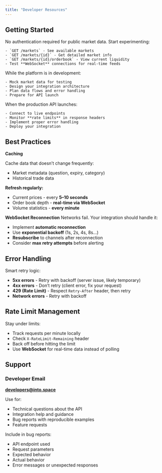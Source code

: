 ```yaml
---
title: "Developer Resources"
---
```


## Getting Started

<Steps>
  <Step title="Explore the API" titleSize="h3">
    No authentication required for public market data. Start experimenting:

    - `GET /markets` - See available markets
    - `GET /markets/{id}` - Get detailed market info
    - `GET /markets/{id}/orderbook` - View current liquidity
    - Test **WebSocket** connections for real-time feeds
  </Step>
  <Step title="Build Locally" titleSize="h3">
    While the platform is in development:

    - Mock market data for testing
    - Design your integration architecture
    - Plan data flows and error handling
    - Prepare for API launch
  </Step>
  <Step title="Go Live" titleSize="h3">
    When the production API launches:

    - Connect to live endpoints
    - Monitor **rate limits** in response headers
    - Implement proper error handling
    - Deploy your integration
  </Step>
</Steps>

## Best Practices

**Caching**

Cache data that doesn’t change frequently:

- Market metadata (question, expiry, category)
- Historical trade data

**Refresh regularly:**

- Current prices - every **5–10 seconds**
- Order book depth - **real-time via WebSocket**
- Volume statistics - **every minute**

**WebSocket Reconnection** Networks fail. Your integration should handle it:

- Implement **automatic reconnection**
- Use **exponential backoff** (1s, 2s, 4s, 8s…)
- **Resubscribe** to channels after reconnection
- Consider **max retry attempts** before alerting

## Error Handling

Smart retry logic:

- **5xx errors** - Retry with backoff (server issue, likely temporary)
- **4xx errors** - Don’t retry (client error, fix your request)
- **429 (Rate Limit)** - Respect `Retry-After` header, then retry
- **Network errors** - Retry with backoff

## Rate Limit Management

Stay under limits:

- Track requests per minute locally
- Check `X-RateLimit-Remaining` header
- Back off before hitting the limit
- Use **WebSocket** for real-time data instead of polling

## Support

### Developer Email

[**developers@into.space**](mailto:developers@into.space)

Use for:

- Technical questions about the API
- Integration help and guidance
- Bug reports with reproducible examples
- Feature requests

Include in bug reports:

- API endpoint used
- Request parameters
- Expected behavior
- Actual behavior
- Error messages or unexpected responses